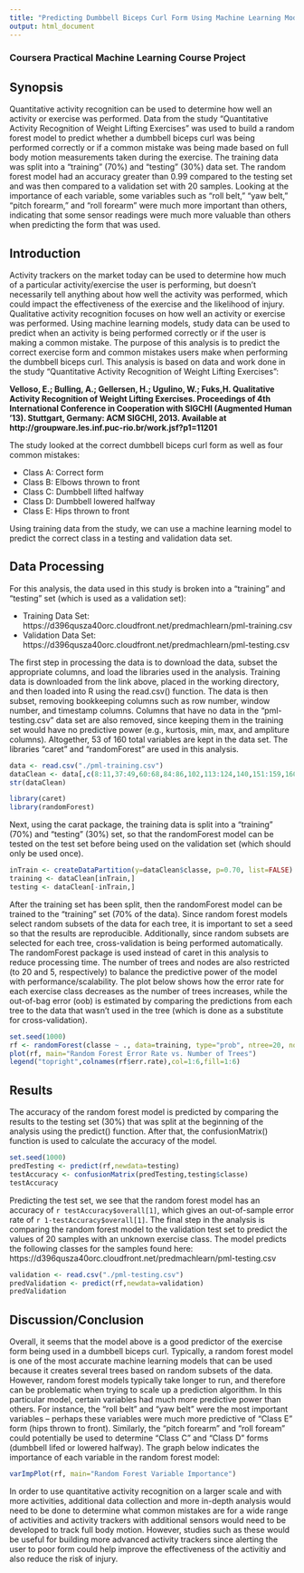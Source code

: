 ```yaml
---
title: "Predicting Dumbbell Biceps Curl Form Using Machine Learning Models"
output: html_document
---
```


### Coursera Practical Machine Learning Course Project


## Synopsis
Quantitative activity recognition can be used to determine how well an activity or exercise was performed. Data from the study "Quantitative Activity Recognition of Weight Lifting Exercises" was used to build a random forest model to predict whether a dumbbell biceps curl was being performed correctly or if a common mistake was being made based on full body motion measurements taken during the exercise. The training data was split into a "training" (70%) and "testing" (30%) data set. The random forest model had an accuracy greater than 0.99 compared to the testing set and was then compared to a validation set with 20 samples. Looking at the importance of each variable, some variables such as "roll belt," "yaw belt," "pitch forearm," and "roll forearm" were much more important than others, indicating that some sensor readings were much more valuable than others when predicting the form that was used.

## Introduction
Activity trackers on the market today can be used to determine how much of a particular activity/exercise the user is performing, but doesn't necessarily tell anything about how well the activity was performed, which could impact the effectiveness of the exercise and the likelihood of injury. Qualitative activity recognition focuses on how well an activity or exercise was performed. Using machine learning models, study data can be used to predict when an activity is being performed correctly or if the user is making a common mistake. The purpose of this analysis is to predict the correct exercise form and common mistakes users make when performing the dumbbell biceps curl. This analysis is based on data and work done in the study "Quantitative Activity Recognition of Weight Lifting Exercises":

**Velloso, E.; Bulling, A.; Gellersen, H.; Ugulino, W.; Fuks,H. Qualitative Activity Recognition of Weight Lifting Exercises.
Proceedings of 4th International Conference in Cooperation with SIGCHI (Augmented Human '13). Stuttgart, Germany: ACM
SIGCHI, 2013. Available at http://groupware.les.inf.puc-rio.br/work.jsf?p1=11201**

The study looked at the correct dumbbell biceps curl form as well as four common mistakes:

* Class A: Correct form
* Class B: Elbows thrown to front
* Class C: Dumbbell lifted halfway
* Class D: Dumbbell lowered halfway
* Class E: Hips thrown to front

Using training data from the study, we can use a machine learning model to predict the correct class in a testing and validation data set.


## Data Processing
For this analysis, the data used in this study is broken into a "training" and "testing" set (which is used as a validation set):

* Training Data Set: https://d396qusza40orc.cloudfront.net/predmachlearn/pml-training.csv
* Validation Data Set: https://d396qusza40orc.cloudfront.net/predmachlearn/pml-testing.csv

The first step in processing the data is to download the data, subset the appropriate columns, and load the libraries used in the analysis. Training data is downloaded from the link above, placed in the working directory, and then loaded into R using the read.csv() function. The data is then subset, removing bookkeeping columns such as row number, window number, and timestamp columns. Columns that have no data in the "pml-testing.csv" data set are also removed, since keeping them in the training set would have no predictive power (e.g., kurtosis, min, max, and ampliture columns). Altogether, 53 of 160 total variables are kept in the data set. The libraries "caret" and "randomForest" are used in this analysis.

```r
data <- read.csv("./pml-training.csv")
dataClean <- data[,c(8:11,37:49,60:68,84:86,102,113:124,140,151:159,160)]
str(dataClean)
```
```r
library(caret)
library(randomForest)
```

Next, using the carat package, the training data is split into a "training" (70%) and "testing" (30%) set, so that the randomForest model can be tested on the test set before being used on the validation set (which should only be used once).  

```r
inTrain <- createDataPartition(y=dataClean$classe, p=0.70, list=FALSE)
training <- dataClean[inTrain,]
testing <- dataClean[-inTrain,]
```

After the training set has been split, then the randomForest model can be trained to the "training" set (70% of the data). Since random forest models select random subsets of the data for each tree, it is important to set a seed so that the results are reproducible. Additionally, since random subsets are selected for each tree, cross-validation is being performed automatically. The randomForest package is used instead of caret in this analysis to reduce processing time. The number of trees and nodes are also restricted (to 20 and 5, respectively) to balance the predictive power of the model with performance/scalability. The plot below shows how the error rate for each exercise class decreases as the number of trees increases, while the out-of-bag error (oob) is estimated by comparing the predictions from each tree to the data that wasn't used in the tree (which is done as a substitute for cross-validation).

```r
set.seed(1000)
rf <- randomForest(classe ~ ., data=training, type="prob", ntree=20, nodesize=5, NA.rm=TRUE)
plot(rf, main="Random Forest Error Rate vs. Number of Trees")
legend("topright",colnames(rf$err.rate),col=1:6,fill=1:6)
```


## Results
The accuracy of the random forest model is predicted by comparing the results to the testing set (30%) that was split at the beginning of the analysis using the predict() function. After that, the confusionMatrix() function is used to calculate the accuracy of the model.

```r
set.seed(1000)
predTesting <- predict(rf,newdata=testing)
testAccuracy <- confusionMatrix(predTesting,testing$classe)
testAccuracy
```

Predicting the test set, we see that the random forest model has an accuracy of `r testAccuracy$overall[1]`, which gives an out-of-sample error rate of `r 1-testAccuracy$overall[1]`. The final step in the analysis is comparing the random forest model to the validation test set to predict the values of 20 samples with an unknown exercise class. The model predicts the following classes for the samples found here: https://d396qusza40orc.cloudfront.net/predmachlearn/pml-testing.csv

```r
validation <- read.csv("./pml-testing.csv")
predValidation <- predict(rf,newdata=validation)
predValidation
```


## Discussion/Conclusion
Overall, it seems that the model above is a good predictor of the exercise form being used in a dumbbell biceps curl. Typically, a random forest model is one of the most accurate machine learning models that can be used because it creates several trees based on random subsets of the data. However, random forest models typically take longer to run, and therefore can be problematic when trying to scale up a prediction algorithm. In this particular model, certain variables had much more predictive power than others. For instance, the "roll belt" and "yaw belt" were the most important variables -- perhaps these variables were much more predictive of "Class E" form (hips thrown to front). Similarly, the "pitch forearm" and "roll foream" could potentially be used to determine "Class C" and "Class D" forms (dumbbell lifed or lowered halfway). The graph below indicates the importance of each variable in the random forest model:

```r
varImpPlot(rf, main="Random Forest Variable Importance")
```

In order to use quantitative activity recognition on a larger scale and with more activities, additional data collection and more in-depth analysis would need to be done to determine what common mistakes are for a wide range of activities and activity trackers with additional sensors would need to be developed to track full body motion. However, studies such as these would be useful for building more advanced activity trackers since alerting the user to poor form could help improve the effectiveness of the activitiy and also reduce the risk of injury.
